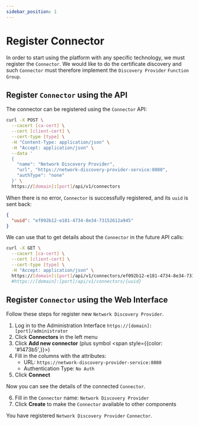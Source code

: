 ```yaml
---
sidebar_position: 1
---
```


# Register Connector


In order to start using the platform with any specific technology, we must register the `Connector`.
We would like to do the certificate discovery and such `Connector` must therefore implement the `Discovery Provider` `Function Group`.

## Register `Connector` using the API

The connector can be registered using the `Connector` API:

```bash
curl -X POST \
  --cacert [ca-cert] \
  --cert [client-cert] \
  --cert-type [type] \
  -H "Content-Type: application/json" \
  -H "Accept: application/json" \
  --data '
  {
    "name": "Network Discovery Provider",
    "url", "https://network-discovery-provider-service:8080",
    "authType": "none"
  }' \
  https://[domain]:[port]/api/v1/connectors
```

When there is no error, `Connector` is successfully registered, and its `uuid` is sent back:
```json
{
  "uuid": "ef092b12-e181-4734-8e34-73152612a945"
}
```

We can use that to get details about the `Connector` in the future API calls:
```bash
curl -X GET \
  --cacert [ca-cert] \
  --cert [client-cert] \
  --cert-type [type] \
  -H "Accept: application/json" \
  https://[domain]:[port]/api/v1/connectors/ef092b12-e181-4734-8e34-73152612a945
  #https://[domain]:[port]/api/v1/connectors/{uuid}
```

## Register `Connector` using the Web Interface

Follow these steps for register new `Network Discovery Provider`.

1. Log in to the Administration Interface `https://[domain]:[port]/administrator`
2. Click **Connectors** in the left menu
3. Click **Add new connector** (plus symbol <span style={{color: '#1473b5',}}><FontAwesomeIcon icon={faPlus} /></span>)
4. Fill in the columns with the attributes:
    - URL: `https://network-discovery-provider-service:8080`
    - Authentication Type: `No Auth`
5. Click **Connect**  

Now you can see the details of the connected `Connector`. 

6. Fill in the `Connector` name: `Network Discovery Provider`
7. Click **Create** to make the `Connector` available to other components

You have registered `Network Discovery Provider` `Connector`.
